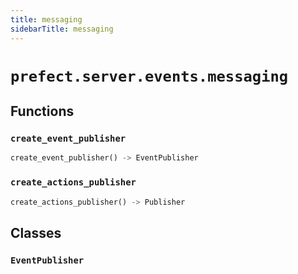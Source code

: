 ```yaml
---
title: messaging
sidebarTitle: messaging
---
```


# `prefect.server.events.messaging`

## Functions

### `create_event_publisher` <sup><a href="https://github.com/prefecthq/prefect/blob/main/src/prefect/server/events/messaging.py#L78" target="_blank"><Icon icon="github" size="14" /></a></sup>

```python
create_event_publisher() -> EventPublisher
```

### `create_actions_publisher` <sup><a href="https://github.com/prefecthq/prefect/blob/main/src/prefect/server/events/messaging.py#L83" target="_blank"><Icon icon="github" size="14" /></a></sup>

```python
create_actions_publisher() -> Publisher
```

## Classes

### `EventPublisher` <sup><a href="https://github.com/prefecthq/prefect/blob/main/src/prefect/server/events/messaging.py#L26" target="_blank"><Icon icon="github" size="14" /></a></sup>

